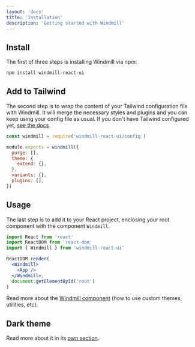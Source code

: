 ```yaml
---
layout: 'docs'
title: 'Installation'
description: 'Getting started with Windmill'
---
```


## Install

The first of three steps is installing Windmill via npm:

```sh title=Terminal
npm install windmill-react-ui
```

## Add to Tailwind

The second step is to wrap the content of your Tailwind configuration file with Windmill. It will merge the necessary styles and plugins and you can keep using your config file as usual. If you don't have Tailwind configured yet, [see the docs](https://tailwindcss.com/docs/installation).

```js title=tailwind.config.js
const windmill = require('windmill-react-ui/config')

module.exports = windmill({
  purge: [],
  theme: {
    extend: {},
  },
  variants: {},
  plugins: [],
})
```

## Usage

The last step is to add it to your React project, enclosing your root component with the component `Windmill`.

```jsx title=App.js
import React from 'react'
import ReactDOM from 'react-dom'
import { Windmill } from 'windmill-react-ui'

ReactDOM.render(
  <Windmill>
    <App />
  </Windmill>,
  document.getElementById('root')
)
```

Read more about the [Windmill component](components/windmill) (how to use custom themes, utilities, etc).

## Dark theme

Read more about it in its [own section](dark-theme).
